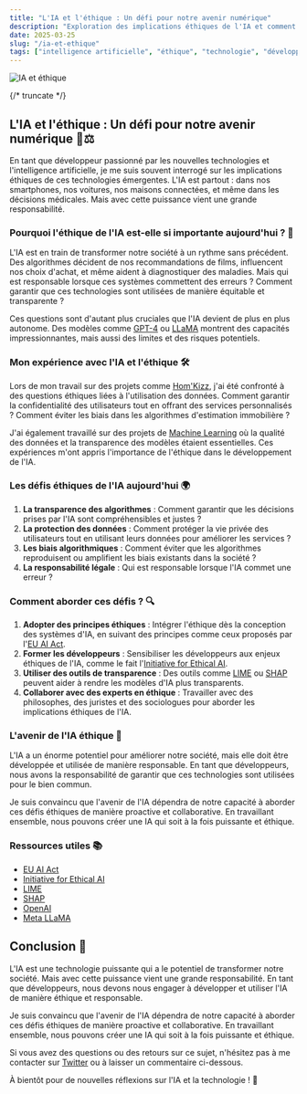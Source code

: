 ```yaml
---
title: "L'IA et l'éthique : Un défi pour notre avenir numérique"
description: "Exploration des implications éthiques de l'IA et comment aborder ces défis dans le développement technologique"
date: 2025-03-25
slug: "/ia-et-ethique"
tags: ["intelligence artificielle", "éthique", "technologie", "développement", "futur"]
---
```



![IA et éthique](https://images.unsplash.com/photo-1620712943543-bcc4688e7485?ixlib=rb-4.0.3&ixid=M3wxMjA3fDB8MHxwaG90by1wYWdlfHx8fGVufDB8fHx8fA%3D%3D&auto=format&fit=crop&w=1470&q=80)

<HorizontalDisplay />

{/* truncate */}

## L'IA et l'éthique : Un défi pour notre avenir numérique 🤖⚖️

En tant que développeur passionné par les nouvelles technologies et l'intelligence artificielle, je me suis souvent interrogé sur les implications éthiques de ces technologies émergentes. L'IA est partout : dans nos smartphones, nos voitures, nos maisons connectées, et même dans les décisions médicales. Mais avec cette puissance vient une grande responsabilité.

### Pourquoi l'éthique de l'IA est-elle si importante aujourd'hui ? 🧠

L'IA est en train de transformer notre société à un rythme sans précédent. Des algorithmes décident de nos recommandations de films, influencent nos choix d'achat, et même aident à diagnostiquer des maladies. Mais qui est responsable lorsque ces systèmes commettent des erreurs ? Comment garantir que ces technologies sont utilisées de manière équitable et transparente ?

Ces questions sont d'autant plus cruciales que l'IA devient de plus en plus autonome. Des modèles comme [GPT-4](https://openai.com/gpt-4) ou [LLaMA](https://ai.meta.com/llama/) montrent des capacités impressionnantes, mais aussi des limites et des risques potentiels.

### Mon expérience avec l'IA et l'éthique 🛠️

Lors de mon travail sur des projets comme [Hom'Kizz](https://homkizz.com/fr-FR), j'ai été confronté à des questions éthiques liées à l'utilisation des données. Comment garantir la confidentialité des utilisateurs tout en offrant des services personnalisés ? Comment éviter les biais dans les algorithmes d'estimation immobilière ?

J'ai également travaillé sur des projets de [Machine Learning](https://william-donnette.dev/blog/developpement-de-modeles-dia) où la qualité des données et la transparence des modèles étaient essentielles. Ces expériences m'ont appris l'importance de l'éthique dans le développement de l'IA.

### Les défis éthiques de l'IA aujourd'hui 🌍

1. **La transparence des algorithmes** : Comment garantir que les décisions prises par l'IA sont compréhensibles et justes ?
2. **La protection des données** : Comment protéger la vie privée des utilisateurs tout en utilisant leurs données pour améliorer les services ?
3. **Les biais algorithmiques** : Comment éviter que les algorithmes reproduisent ou amplifient les biais existants dans la société ?
4. **La responsabilité légale** : Qui est responsable lorsque l'IA commet une erreur ?

### Comment aborder ces défis ? 🔍

1. **Adopter des principes éthiques** : Intégrer l'éthique dès la conception des systèmes d'IA, en suivant des principes comme ceux proposés par l'[EU AI Act](https://digital-strategy.ec.europa.eu/en/policies/eu-ai-act).
2. **Former les développeurs** : Sensibiliser les développeurs aux enjeux éthiques de l'IA, comme le fait l'[Initiative for Ethical AI](https://ethical.ai/).
3. **Utiliser des outils de transparence** : Des outils comme [LIME](https://github.com/marcotcr/lime) ou [SHAP](https://github.com/slundberg/shap) peuvent aider à rendre les modèles d'IA plus transparents.
4. **Collaborer avec des experts en éthique** : Travailler avec des philosophes, des juristes et des sociologues pour aborder les implications éthiques de l'IA.

### L'avenir de l'IA éthique 🚀

L'IA a un énorme potentiel pour améliorer notre société, mais elle doit être développée et utilisée de manière responsable. En tant que développeurs, nous avons la responsabilité de garantir que ces technologies sont utilisées pour le bien commun.

Je suis convaincu que l'avenir de l'IA dépendra de notre capacité à aborder ces défis éthiques de manière proactive et collaborative. En travaillant ensemble, nous pouvons créer une IA qui soit à la fois puissante et éthique.

### Ressources utiles 📚

- [EU AI Act](https://digital-strategy.ec.europa.eu/en/policies/eu-ai-act)
- [Initiative for Ethical AI](https://ethical.ai/)
- [LIME](https://github.com/marcotcr/lime)
- [SHAP](https://github.com/slundberg/shap)
- [OpenAI](https://openai.com/)
- [Meta LLaMA](https://ai.meta.com/llama/)

<ArialInArticle />

## Conclusion 🎯

L'IA est une technologie puissante qui a le potentiel de transformer notre société. Mais avec cette puissance vient une grande responsabilité. En tant que développeurs, nous devons nous engager à développer et utiliser l'IA de manière éthique et responsable.

Je suis convaincu que l'avenir de l'IA dépendra de notre capacité à aborder ces défis éthiques de manière proactive et collaborative. En travaillant ensemble, nous pouvons créer une IA qui soit à la fois puissante et éthique.

Si vous avez des questions ou des retours sur ce sujet, n'hésitez pas à me contacter sur [Twitter](https://twitter.com/william_donnette) ou à laisser un commentaire ci-dessous.

À bientôt pour de nouvelles réflexions sur l'IA et la technologie ! 🚀

<ArialMultiplex />